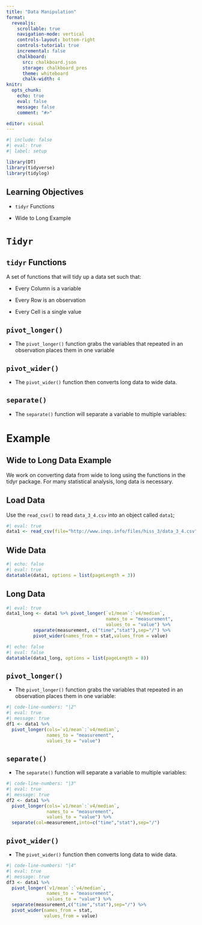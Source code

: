 ```yaml
---
title: "Data Manipulation"
format:
  revealjs:
    scrollable: true
    navigation-mode: vertical
    controls-layout: bottom-right
    controls-tutorial: true
    incremental: false 
    chalkboard:
      src: chalkboard.json
      storage: chalkboard_pres
      theme: whiteboard
      chalk-width: 4
knitr:
  opts_chunk: 
    echo: true
    eval: false
    message: false
    comment: "#>" 

editor: visual
---
```


```r
#| include: false
#| eval: true
#| label: setup

library(DT)
library(tidyverse)
library(tidylog)
```

## Learning Objectives

-   `tidyr` Functions

-   Wide to Long Example

# `Tidyr`

## `tidyr` Functions

A set of functions that will tidy up a data set such that:

-   Every Column is a variable

-   Every Row is an observation

-   Every Cell is a single value

## `pivot_longer()`

-   The `pivot_longer()` function grabs the variables that repeated in an observation places them in one variable

## `pivot_wider()`

-   The `pivot_wider()` function then converts long data to wide data.

## `separate()`

-   The `separate()` function will separate a variable to multiple variables:

# Example

## Wide to Long Data Example

We work on converting data from wide to long using the functions in the tidyr package. For many statistical analysis, long data is necessary.

## Load Data

Use the `read_csv()` to read `data_3_4.csv` into an object called `data1`;

```r
#| eval: true
data1 <- read_csv(file="http://www.inqs.info/files/hiss_3/data_3_4.csv")
```

## Wide Data

```r
#| echo: false
#| eval: true
datatable(data1, options = list(pageLength = 3))
```

## Long Data

```r
#| eval: true
data1_long <- data1 %>% pivot_longer(`v1/mean`:`v4/median`,
                                     names_to = "measurement",
                                     values_to = "value") %>% 
          separate(measurement, c("time","stat"),sep="/") %>% 
          pivot_wider(names_from = stat,values_from = value)
```

```r
#| echo: false
#| eval: false
datatable(data1_long, options = list(pageLength = 8))
```

## `pivot_longer()`

-   The `pivot_longer()` function grabs the variables that repeated in an observation places them in one variable:

::: fragment
```r
#| code-line-numbers: "|2"
#| eval: true
#| message: true
df1 <- data1 %>% 
  pivot_longer(cols=`v1/mean`:`v4/median`,
               names_to = "measurement",
               values_to = "value")
```
:::

## `separate()`

-   The `separate()` function will separate a variable to multiple variables:

::: fragment
```r
#| code-line-numbers: "|3"
#| eval: true
#| message: true
df2 <- data1 %>% 
  pivot_longer(cols=`v1/mean`:`v4/median`,
               names_to = "measurement",
               values_to = "value") %>% 
  separate(col=measurement,into=c("time","stat"),sep="/")
```
:::

## `pivot_wider()`

-   The `pivot_wider()` function then converts long data to wide data.

::: fragment
```r
#| code-line-numbers: "|4"
#| eval: true
#| message: true
df3 <- data1 %>% 
  pivot_longer(`v1/mean`:`v4/median`,
               names_to = "measurement", 
               values_to = "value") %>% 
  separate(measurement,c("time","stat"),sep="/") %>% 
  pivot_wider(names_from = stat,
              values_from = value)
```
:::
